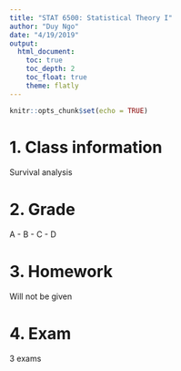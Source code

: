 ```yaml
---
title: "STAT 6500: Statistical Theory I"
author: "Duy Ngo"
date: "4/19/2019"
output: 
  html_document:
    toc: true
    toc_depth: 2
    toc_float: true
    theme: flatly
---
```


```r
knitr::opts_chunk$set(echo = TRUE)
```


1. Class information
======================================================================================

Survival analysis



2. Grade
======================================================================================

A - B - C - D


3. Homework
======================================================================================
Will not be given


4. Exam
======================================================================================
3 exams

